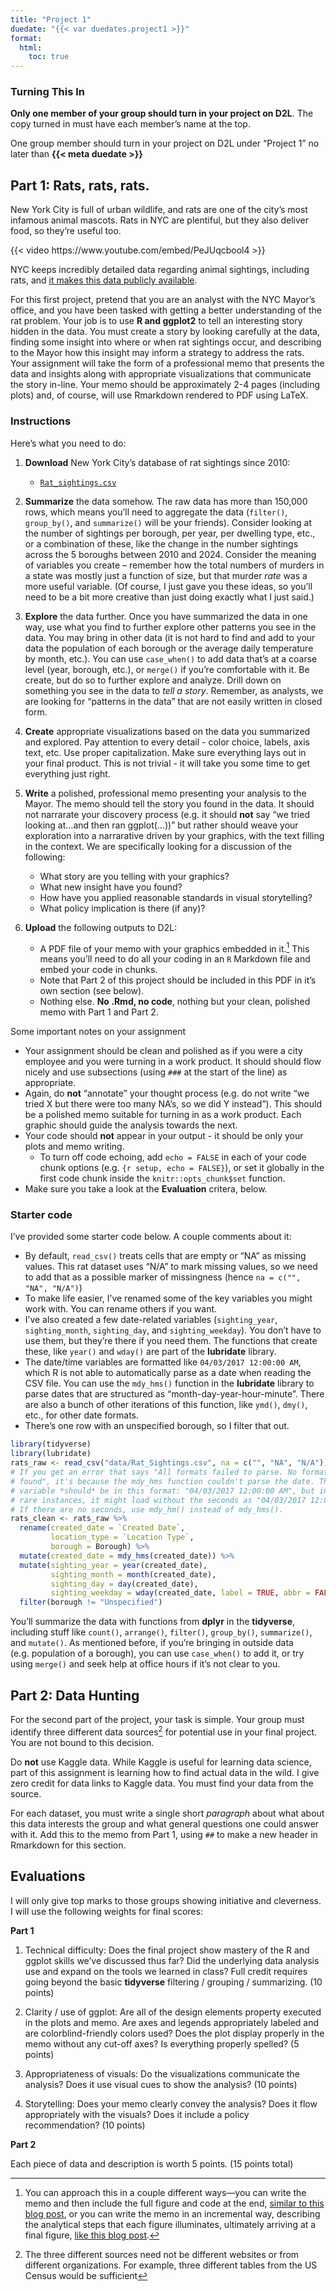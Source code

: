 ```yaml
---
title: "Project 1"
duedate: "{{< var duedates.project1 >}}"
format:
  html:
    toc: true
---
```



::: {.callout-info}
### Turning This In

**Only one member of your group should turn in your project on D2L**. The copy turned in must have each member's name at the top.

One group member should turn in your project on D2L under "Project 1" no later than **{{< meta duedate >}}** 

:::


## Part 1: Rats, rats, rats.

New York City is full of urban wildlife, and rats are one of the city's most infamous animal mascots. Rats in NYC are plentiful, but they also deliver food, so they're useful too.

{{< video https://www.youtube.com/embed/PeJUqcbool4 >}}

NYC keeps incredibly detailed data regarding animal sightings, including rats, and [it makes this data publicly available](https://www.kaggle.com/new-york-city/nyc-rat-sightings/data).

For this first project, pretend that you are an analyst with the NYC Mayor's office, and you have been tasked with getting a better understanding of the rat problem. Your job is to use **R and ggplot2** to tell an interesting story hidden in the data. You must create a story by looking carefully at the data, finding some insight into where or when rat sightings occur, and describing to the Mayor how this insight may inform a strategy to address the rats. Your assignment will take the form of a professional memo that presents the data and insights along with appropriate visualizations that communicate the story in-line. Your memo should be approximately 2-4 pages (including plots) and, of course, will use Rmarkdown rendered to PDF using LaTeX.

### Instructions

Here's what you need to do:

1. **Download** New York City's database of rat sightings since 2010:

    - [<i class="fas fa-file-csv"></i> `Rat_sightings.csv`](/data/Rat_sightings.csv)

2. **Summarize** the data somehow. The raw data has more than 150,000 rows, which means you'll need to aggregate the data (`filter()`, `group_by()`, and `summarize()` will be your friends). Consider looking at the number of sightings per borough, per year, per dwelling type, etc., or a combination of these, like the change in the number sightings across the 5 boroughs between 2010 and 2024. Consider the meaning of variables you create -- remember how the total numbers of murders in a state was mostly just a function of size, but that murder *rate* was a more useful variable. (Of course, I just gave you these ideas, so you'll need to be a bit more creative than just doing exactly what I just said.)

3. **Explore** the data further. Once you have summarized the data in one way, use what you find to further explore other patterns you see in the data. You may bring in other data (it is not hard to find and add to your data the population of each borough or the average daily temperature by month, etc.). You can use `case_when()` to add data that's at a coarse level (year, borough, etc.), or `merge()` if you're comfortable with it. [Be create]{.font-orange}, but do so to further explore and analyze. Drill down on something you see in the data to *tell a story*. Remember, as analysts, we are looking for "patterns in the data" that are not easily written in closed form.

4. **Create** appropriate visualizations based on the data you summarized and explored. Pay attention to every detail - color choice, labels, axis text, etc. Use proper capitalization. Make sure everything lays out in your final product. This is not trivial - it will take you some time to get everything just right.

5. **Write** a polished, professional memo presenting your analysis to the Mayor. The memo should tell the story you found in the data. It should not narrarate your discovery process (e.g. it should **not** say "we tried looking at...and then ran ggplot(...))" but rather should weave your exploration into a narrarative driven by your graphics, with the text filling in the context. We are specifically looking for a discussion of the following:

    - What story are you telling with your graphics?
    - What new insight have you found?
    - How have you applied reasonable standards in visual storytelling?
    - What policy implication is there (if any)?
    
  
6. **Upload** the following outputs to D2L:

    - A PDF file of your memo with your graphics embedded in it.^[You can approach this in a couple different ways—you can write the memo and then include the full figure and code at the end, [similar to this blog post](https://rud.is/b/2017/09/18/mapping-fall-foliage-with-sf/), or you can write the memo in an incremental way, describing the analytical steps that each figure illuminates, ultimately arriving at a final figure, [like this blog post](https://rudeboybert.github.io/fivethirtyeight/articles/bechdel.html).] This means you'll need to do all your coding in an `R` Markdown file and embed your code in chunks. 
    - Note that Part 2 of this project should be included in this PDF in it's own section (see below).
    - Nothing else. **No .Rmd, no code**, nothing but your clean, polished memo with Part 1 and Part 2. 
    
Some important notes on your assignment

- Your assignment should be clean and polished as if you were a city employee and you were turning in a work product. It should should flow nicely and use subsections (using ```###``` at the start of the line) as appropriate.
- Again, do **not** "annotate" your thought process (e.g. do not write "we tried X but there were too many NA's, so we did Y instead"). This should be a polished memo suitable for turning in as a work product. Each graphic should guide the analysis towards the next.
- Your code should **not** appear in your output - it should be only your plots and memo writing. 
  - To turn off code echoing, add `echo = FALSE` in each of your code chunk options (e.g. `{r setup, echo = FALSE}`), or set it globally in the first code chunk inside the `knitr::opts_chunk$set` function.
- Make sure you take a look at the **Evaluation** critera, below.
    
### Starter code

I've provided some starter code below. A couple comments about it:

- By default, `read_csv()` treats cells that are empty or "NA" as missing values. This rat dataset uses "N/A" to mark missing values, so we need to add that as a possible marker of missingness (hence `na = c("", "NA", "N/A")`)
- To make life easier, I've renamed some of the key variables you might work with. You can rename others if you want.
- I've also created a few date-related variables (`sighting_year`, `sighting_month`, `sighting_day`, and `sighting_weekday`). You don't have to use them, but they're there if you need them. The functions that create these, like `year()` and `wday()` are part of the **lubridate** library.
- The date/time variables are formatted like `04/03/2017 12:00:00 AM`, which R is not able to automatically parse as a date when reading the CSV file. You can use the `mdy_hms()` function in the **lubridate** library to parse dates that are structured as "month-day-year-hour-minute". There are also a bunch of other iterations of this function, like `ymd()`, `dmy()`, etc., for other date formats.
- There's one row with an unspecified borough, so I filter that out.

```r
library(tidyverse)
library(lubridate)
rats_raw <- read_csv("data/Rat_Sightings.csv", na = c("", "NA", "N/A"))
# If you get an error that says "All formats failed to parse. No formats
# found", it's because the mdy_hms function couldn't parse the date. The date
# variable *should* be in this format: "04/03/2017 12:00:00 AM", but in some
# rare instances, it might load without the seconds as "04/03/2017 12:00 AM".
# If there are no seconds, use mdy_hm() instead of mdy_hms().
rats_clean <- rats_raw %>%
  rename(created_date = `Created Date`,
         location_type = `Location Type`,
         borough = Borough) %>%
  mutate(created_date = mdy_hms(created_date)) %>%
  mutate(sighting_year = year(created_date),
         sighting_month = month(created_date),
         sighting_day = day(created_date),
         sighting_weekday = wday(created_date, label = TRUE, abbr = FALSE)) %>%
  filter(borough != "Unspecified")
```

You'll summarize the data with functions from **dplyr** in the **tidyverse**, including stuff like `count()`, `arrange()`, `filter()`, `group_by()`, `summarize()`, and `mutate()`. As mentioned before, if you're bringing in outside data (e.g. population of a borough), you can use `case_when()` to add it, or try using `merge()` and seek help at office hours if it's not clear to you.







## Part 2: Data Hunting

For the second part of the project, your task is simple. Your group must identify three different data sources^[The three different sources need not be different websites or from different organizations. For example, three different tables from the US Census would be sufficient] for potential use in your final project. You are not bound to this decision.

Do **not** use Kaggle data. While Kaggle is useful for learning data science, part of this assignment is learning how to find actual data in the wild. I give zero credit for data links to Kaggle data. You must find your data from the source.

For each dataset, you must write a single short *paragraph* about what about this data interests the group and what general questions one could answer with it. Add this to the memo from Part 1, using `##` to make a new header in Rmarkdown for this section. 


## Evaluations

I will only give top marks to those groups showing initiative and cleverness. I will use the following weights for final scores:

__Part 1__

1. Technical difficulty: Does the final project show mastery of the R and ggplot skills we've discussed thus far? Did the underlying data analysis use and expand on the tools we learned in class? Full credit requires going beyond the basic **tidyverse** filtering / grouping / summarizing. (10 points)

2. Clarity / use of ggplot: Are all of the design elements property executed in the plots and memo. Are axes and legends appropriately labeled and are colorblind-friendly colors used? Does the plot display properly in the memo without any cut-off axes? Is everything properly spelled? (5 points)

3. Appropriateness of visuals: Do the visualizations communicate the analysis? Does it use visual cues to show the analysis? (10 points)

4. Storytelling: Does your memo clearly convey the analysis? Does it flow appropriately with the visuals? Does it include a policy recommendation? (10 points)

__Part 2__

Each piece of data and description is worth 5 points. (15 points total)


